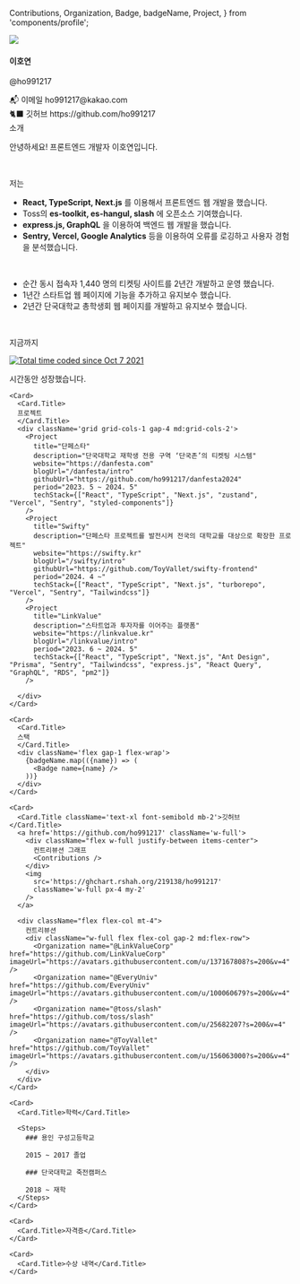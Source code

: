   Contributions,
  Organization,
  Badge,
  badgeName,
  Project,
} from 'components/profile';

<main className='w-full flex flex-col gap-4 mt-6 md:flex-row'>
  <section className='w-full flex flex-col md:max-w-72'>
    <img src='/images/profile.png' className='w-full rounded-xl mb-4' />
    <div>
      <h4 className='text-xl font-bold'>이호연</h4>
      <p className="text-neutral-500 mb-4">@ho991217</p>
      <div>📬 이메일 ho991217@kakao.com</div>
      <div>🐈‍⬛ 깃허브 https://github.com/ho991217</div>
    </div>
  </section>

  <section className='flex-1 flex flex-col gap-4'>
    <Card>
      <Card.Title className='text-xl font-semibold mb-2'>소개</Card.Title>
      <p>안녕하세요! 프론트엔드 개발자 이호연입니다.</p>
      <br />
      <p>저는</p>
      <ul className="list-inside list-disc">
        <li className="list-item"><strong className='text-blue-700'>React, TypeScript, Next.js</strong> 를 이용해서 프론트엔드 웹 개발을 했습니다.</li>
        <li className="list-item">Toss의 <strong className='text-blue-700'>es-toolkit, es-hangul, slash</strong> 에 오픈소스 기여했습니다.</li>
        <li className="list-item"><strong className='text-blue-700'>express.js, GraphQL</strong> 을 이용하여 백엔드 웹 개발을 했습니다.</li>
        <li className="list-item"><strong className='text-blue-700'>Sentry, Vercel, Google Analytics</strong> 등을 이용하여 오류를 로깅하고 사용자 경험을 분석했습니다.</li>
      </ul>
      <br />
      <ul className="list-inside list-disc">
        <li className='list-item'>순간 동시 접속자 1,440 명의 티켓팅 사이트를 2년간 개발하고 운영 했습니다.</li>
        <li className='list-item'>1년간 스타트업 웹 페이지에 기능을 추가하고 유지보수 했습니다.</li>
        <li className='list-item'>2년간 단국대학교 총학생회 웹 페이지를 개발하고 유지보수 했습니다.</li>
      </ul>
      <br />
      <div className="flex gap-1 items-center">
      <p>지금까지</p>
        <a href="https://wakatime.com/@c6d7f260-ad25-4072-a4ea-11cdfc7fdcb9" className="flex items-center">
          <img src="https://wakatime.com/badge/user/c6d7f260-ad25-4072-a4ea-11cdfc7fdcb9.svg" alt="Total time coded since Oct 7 2021" />
        </a>
      <p>시간동안 성장했습니다.</p>
      </div>
    </Card>

    <Card>
      <Card.Title>
      프로젝트
      </Card.Title>
      <div className='grid grid-cols-1 gap-4 md:grid-cols-2'>
        <Project
          title="단페스타"
          description="단국대학교 재학생 전용 구역 ‘단국존’의 티켓팅 시스템"
          website="https://danfesta.com"
          blogUrl="/danfesta/intro"
          githubUrl="https://github.com/ho991217/danfesta2024"
          period="2023. 5 ~ 2024. 5"
          techStack={["React", "TypeScript", "Next.js", "zustand", "Vercel", "Sentry", "styled-components"]}
        />
        <Project
          title="Swifty"
          description="단페스타 프로젝트를 발전시켜 전국의 대학교를 대상으로 확장한 프로젝트"
          website="https://swifty.kr"
          blogUrl="/swifty/intro"
          githubUrl="https://github.com/ToyVallet/swifty-frontend"
          period="2024. 4 ~"
          techStack={["React", "TypeScript", "Next.js", "turborepo", "Vercel", "Sentry", "Tailwindcss"]}
        />
        <Project
          title="LinkValue"
          description="스타트업과 투자자를 이어주는 플랫폼"
          website="https://linkvalue.kr"
          blogUrl="/linkvalue/intro"
          period="2023. 6 ~ 2024. 5"
          techStack={["React", "TypeScript", "Next.js", "Ant Design", "Prisma", "Sentry", "Tailwindcss", "express.js", "React Query", "GraphQL", "RDS", "pm2"]}
        />

      </div>
    </Card>

    <Card>
      <Card.Title>
      스택
      </Card.Title>
      <div className='flex gap-1 flex-wrap'>
        {badgeName.map(({name}) => (
          <Badge name={name} />
        ))}
      </div>
    </Card>

    <Card>
      <Card.Title className='text-xl font-semibold mb-2'>깃허브</Card.Title>
      <a href='https://github.com/ho991217' className='w-full'>
        <div className="flex w-full justify-between items-center">
          컨트리뷰션 그래프
          <Contributions />
        </div>
        <img
          src='https://ghchart.rshah.org/219138/ho991217'
          className='w-full px-4 my-2'
        />
      </a>

      <div className="flex flex-col mt-4">
        컨트리뷰션
        <div className="w-full flex flex-col gap-2 md:flex-row">
          <Organization name="@LinkValueCorp" href="https://github.com/LinkValueCorp" imageUrl="https://avatars.githubusercontent.com/u/137167808?s=200&v=4" />
          <Organization name="@EveryUniv" href="https://github.com/EveryUniv" imageUrl="https://avatars.githubusercontent.com/u/100060679?s=200&v=4" />
          <Organization name="@toss/slash" href="https://github.com/toss/slash" imageUrl="https://avatars.githubusercontent.com/u/25682207?s=200&v=4" />
          <Organization name="@ToyVallet" href="https://github.com/ToyVallet" imageUrl="https://avatars.githubusercontent.com/u/156063000?s=200&v=4" />
        </div>
      </div>
    </Card>

    <Card>
      <Card.Title>학력</Card.Title>

      <Steps>
        ### 용인 구성고등학교

        2015 ~ 2017 졸업

        ### 단국대학교 죽전캠퍼스

        2018 ~ 재학
      </Steps>
    </Card>

    <Card>
      <Card.Title>자격증</Card.Title>
    </Card>

    <Card>
      <Card.Title>수상 내역</Card.Title>
    </Card>

  </section>
</main>
